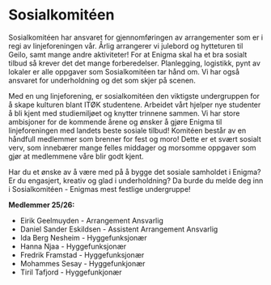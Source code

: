 # Sosialkomitéen



<Cookie />

Sosialkomitéen har ansvaret for gjennomføringen av arrangementer som er i regi av
linjeforeningen vår. Årlig arrangerer vi julebord og hytteturen til Geilo, samt mange andre
aktiviteter! For at Enigma skal ha et bra sosialt tilbud så krever det det mange forberedelser.
Planlegging, logistikk, pynt av lokaler er alle oppgaver som Sosialkomitéen tar hånd om. Vi har
også ansvaret for underholdning og det som skjer på scenen.

Med en ung linjeforening, er sosialkomitéen den viktigste undergruppen for å skape kulturen
blant ITØK studentene. Arbeidet vårt hjelper nye studenter å bli kjent med studiemiljøet og
knytter trinnene sammen. Vi har store ambisjoner for de kommende årene og ønsker å gjøre
Enigma til linjeforeningen med landets beste sosiale tilbud!
Komitéen består av en håndfull medlemmer som brenner for fest og moro! Dette er et svært
sosialt verv, som innebærer mange felles middager og morsomme oppgaver som gjør at
medlemmene våre blir godt kjent.

Har du et ønske av å være med på å bygge det sosiale samholdet i Enigma? Er du engasjert,
kreativ og glad i underholdning? Da burde du melde deg inn i Sosialkomitéen - Enigmas mest
festlige undergruppe!

**Medlemmer 25/26:**
- Eirik Geelmuyden - Arrangement Ansvarlig
- Daniel Sander Eskildsen - Assistent Arrangement Ansvarlig
- Ida Berg Nesheim - Hyggefunksjonær
- Hanna Njaa - Hyggefunksjonær
- Fredrik Framstad - Hyggefunksjonær
- Mohammes Sesay - Hyggefunkjonær
- Tiril Tafjord - Hyggefunkjonær

<div style={{width: '20rem'}}><Bilde url={'/img/Img/Sosial2.jpg'} alt={'Enigma på hyttetur til Geilo'}/></div>
